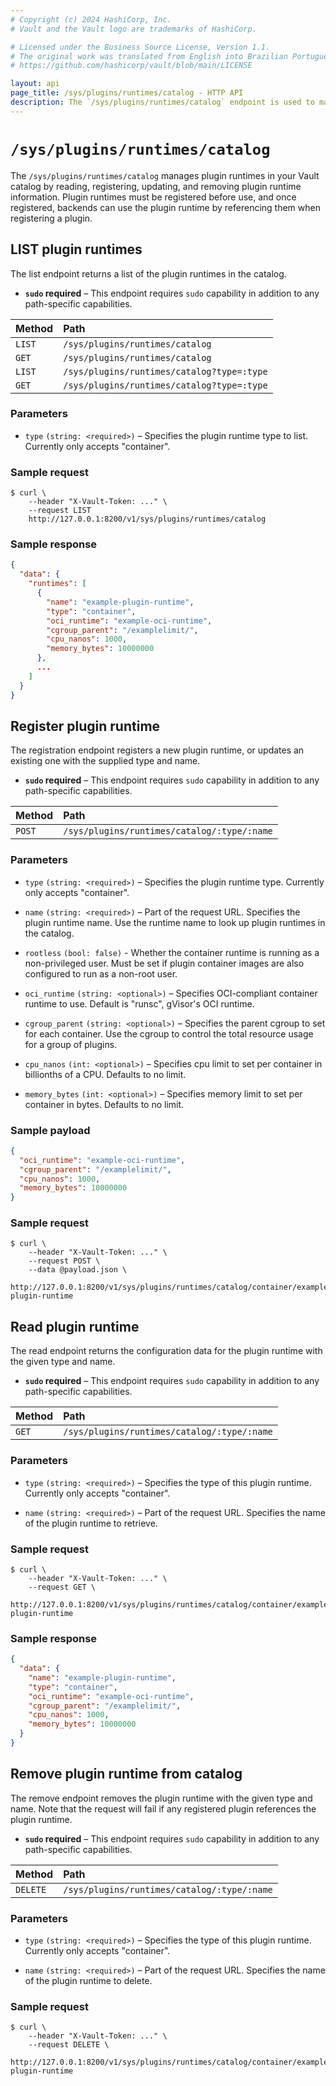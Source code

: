 ```yaml
---
# Copyright (c) 2024 HashiCorp, Inc.
# Vault and the Vault logo are trademarks of HashiCorp.

# Licensed under the Business Source License, Version 1.1.
# The original work was translated from English into Brazilian Portuguese.
# https://github.com/hashicorp/vault/blob/main/LICENSE

layout: api
page_title: /sys/plugins/runtimes/catalog - HTTP API
description: The `/sys/plugins/runtimes/catalog` endpoint is used to manage plugin runtimes.
---
```


# `/sys/plugins/runtimes/catalog`

The `/sys/plugins/runtimes/catalog` manages plugin runtimes in your Vault catalog by reading, registering,
updating, and removing plugin runtime information. Plugin runtimes must be registered before use, and
once registered, backends can use the plugin runtime by referencing them when registering a plugin.

## LIST plugin runtimes

The list endpoint returns a list of the plugin runtimes in the catalog.

- **`sudo` required** – This endpoint requires `sudo` capability in addition to
  any path-specific capabilities.

| Method | Path                   |
| :----- | :--------------------- |
| `LIST`  | `/sys/plugins/runtimes/catalog` |
| `GET`  | `/sys/plugins/runtimes/catalog` |
| `LIST`  | `/sys/plugins/runtimes/catalog?type=:type` |
| `GET`  | `/sys/plugins/runtimes/catalog?type=:type` |

### Parameters

- `type` `(string: <required>)` – Specifies the plugin runtime type to list. Currently
  only accepts "container".

### Sample request

```shell-session
$ curl \
    --header "X-Vault-Token: ..." \
    --request LIST
    http://127.0.0.1:8200/v1/sys/plugins/runtimes/catalog
```

### Sample response

```json
{
  "data": {
    "runtimes": [
      {
        "name": "example-plugin-runtime",
        "type": "container",
        "oci_runtime": "example-oci-runtime",
        "cgroup_parent": "/examplelimit/",
        "cpu_nanos": 1000,
        "memory_bytes": 10000000
      },
      ...
    ]
  }
}
```

## Register plugin runtime

The registration endpoint registers a new plugin runtime, or updates an existing one with the
supplied type and name.

- **`sudo` required** – This endpoint requires `sudo` capability in addition to
  any path-specific capabilities.

| Method | Path                               |
| :----- | :--------------------------------- |
| `POST` | `/sys/plugins/runtimes/catalog/:type/:name` |

### Parameters

- `type` `(string: <required>)` – Specifies the plugin runtime type. Currently
  only accepts "container".

- `name` `(string: <required>)` – Part of the request URL. Specifies the plugin runtime name.
   Use the runtime name to look up plugin runtimes in the catalog.

- `rootless` `(bool: false)` - Whether the container runtime is running as a
  non-privileged user. Must be set if plugin container images are also configured
  to run as a non-root user.

- `oci_runtime` `(string: <optional>)` – Specifies OCI-compliant container runtime to use.
  Default is "runsc", gVisor's OCI runtime.

- `cgroup_parent` `(string: <optional>)` – Specifies the parent cgroup to set for each container.
  Use the cgroup to control the total resource usage for a group of plugins.

- `cpu_nanos` `(int: <optional>)` – Specifies cpu limit to set per container in billionths of a CPU.
  Defaults to no limit.

- `memory_bytes` `(int: <optional>)` – Specifies memory limit to set per container in bytes.
  Defaults to no limit.

### Sample payload

```json
{
  "oci_runtime": "example-oci-runtime",
  "cgroup_parent": "/examplelimit/",
  "cpu_nanos": 1000,
  "memory_bytes": 10000000
}
```

### Sample request

```shell-session
$ curl \
    --header "X-Vault-Token: ..." \
    --request POST \
    --data @payload.json \
    http://127.0.0.1:8200/v1/sys/plugins/runtimes/catalog/container/example-plugin-runtime
```

## Read plugin runtime

The read endpoint returns the configuration data for the plugin runtime with the given type and name.

- **`sudo` required** – This endpoint requires `sudo` capability in addition to
  any path-specific capabilities.

| Method | Path                                                |
| :----- | :-------------------------------------------------- |
| `GET`  | `/sys/plugins/runtimes/catalog/:type/:name` |

### Parameters

- `type` `(string: <required>)` – Specifies the type of this plugin runtime. Currently
  only accepts "container".

- `name` `(string: <required>)` – Part of the request URL. Specifies the name of the plugin runtime to retrieve.


### Sample request

```shell-session
$ curl \
    --header "X-Vault-Token: ..." \
    --request GET \
    http://127.0.0.1:8200/v1/sys/plugins/runtimes/catalog/container/example-plugin-runtime
```

### Sample response

```json
{
  "data": {
    "name": "example-plugin-runtime",
    "type": "container",
    "oci_runtime": "example-oci-runtime",
    "cgroup_parent": "/examplelimit/",
    "cpu_nanos": 1000,
    "memory_bytes": 10000000
  }
}
```

## Remove plugin runtime from catalog

The remove endpoint removes the plugin runtime with the given type and name. Note that
the request will fail if any registered plugin references the plugin runtime.

- **`sudo` required** – This endpoint requires `sudo` capability in addition to
  any path-specific capabilities.

| Method   | Path                                                |
| :------- | :-------------------------------------------------- |
| `DELETE` | `/sys/plugins/runtimes/catalog/:type/:name` |

### Parameters

- `type` `(string: <required>)` – Specifies the type of this plugin runtime. Currently
  only accepts "container".

- `name` `(string: <required>)` – Part of the request URL. Specifies the name of the plugin runtime to delete.

### Sample request

```shell-session
$ curl \
    --header "X-Vault-Token: ..." \
    --request DELETE \
    http://127.0.0.1:8200/v1/sys/plugins/runtimes/catalog/container/example-plugin-runtime
```
